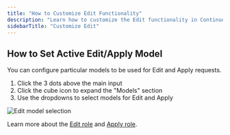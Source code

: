 ```yaml
---
title: "How to Customize Edit Functionality"
description: "Learn how to customize the Edit functionality in Continue to better suit your workflow."
sidebarTitle: "Customize Edit"
---
```


## How to Set Active Edit/Apply Model

You can configure particular models to be used for Edit and Apply requests.

1. Click the 3 dots above the main input
2. Click the cube icon to expand the "Models" section
3. Use the dropdowns to select models for Edit and Apply

![Edit model selection](/images/edit-model.png)

Learn more about the [Edit role](/customize/model-roles/edit) and [Apply role](/customize/model-roles/apply).
